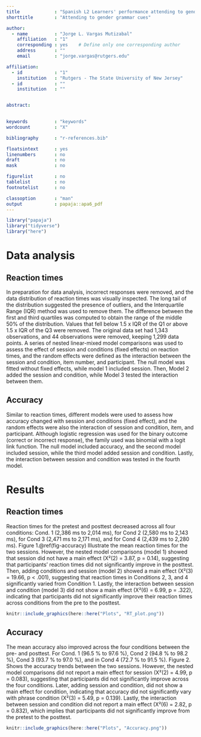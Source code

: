 ```yaml
---
title             : "Spanish L2 Learners' performance attending to gender grammar cues"
shorttitle        : "Attending to gender grammar cues"

author: 
  - name          : "Jorge L. Vargas Mutizabal"
    affiliation   : "1"
    corresponding : yes    # Define only one corresponding author
    address       : ""
    email         : "jorge.vargas@rutgers.edu"

affiliation:
  - id            : "1"
    institution   : "Rutgers - The State University of New Jersey"
  - id            : ""
    institution   : ""


abstract: 

  
keywords          : "keywords"
wordcount         : "X"

bibliography      : "r-references.bib"

floatsintext      : yes
linenumbers       : no
draft             : no
mask              : no

figurelist        : no
tablelist         : no
footnotelist      : no

classoption       : "man"
output            : papaja::apa6_pdf
---
```


```r
library("papaja")
library("tidyverse")
library("here")

```


# Data analysis

## Reaction times
In preparation for data analysis, incorrect responses were removed, and the data distribution of reaction times was visually inspected. The long tail of the distribution suggested the presence of outliers, and the Interquartile Range (IQR) method was used to remove them. The difference between the first and third quartiles was computed to obtain the range of the middle 50% of the distribution. Values that fell below 1.5 x IQR of the Q1 or above 1.5 x IQR of the Q3 were removed. The original data set had 1,343 observations, and 44 observations were removed, keeping 1,299 data points.
A series of nested linear-mixed model comparisons was used to assess the effect of session and conditions (fixed effects) on reaction times, and the random effects were defined as the interaction between the session and condition, item number, and participant. The null model was fitted without fixed effects, while model 1 included session. Then, Model 2 added the session and condition, while Model 3 tested the interaction between them. 

## Accuracy
Similar to reaction times, different models were used to assess how accuracy changed with session and conditions (fixed effect), and the random effects were also the interaction of session and condition, item, and participant. Although logistic regression was used for the binary outcome (correct or incorrect response), the family used was binomial with a logit link function. The null model included accuracy, and the second model included session, while the third model added session and condition. Lastly, the interaction between session and condition was tested in the fourth model.  


# Results

## Reaction times
Reaction times for the pretest and posttest decreased across all four conditions: Cond. 1 (2,386 ms to 2,014 ms), for Cond 2 (2,580 ms to 2,143 ms), for Cond 3 (2,471 ms to 2,171 ms), and for Cond 4 (2,439 ms to 2,280 ms). Figure 1.\@ref(fig-accuracy) Illustrate the mean reaction times for the two sessions. However, the nested model comparisons (model 1) showed that session did not have a main effect (X²(2) = 3.87, p = 0.14), suggesting that participants’ reaction times did not significantly improve in the posttest. Then, adding conditions and session (model 2) showed a main effect (X²(3) = 19.66, p < .001), suggesting that reaction times in Conditions 2, 3, and 4 significantly varied from Condition 1. Lastly, the interaction between session and condition (model 3) did not show a main effect (X²(6) = 6.99, p = .322), indicating that participants did not significantly improve their reaction times across conditions from the pre to the posttest. 

```r
knitr::include_graphics(here::here("Plots", "RT_plot.png"))

```


## Accuracy
The mean accuracy also improved across the four conditions between the pre- and posttest. For Cond. 1 (96.5 % to 97.6 %), Cond 2 (94.8 % to 98.2 %), Cond 3 (93.7 % to 97.0 %), and in Cond 4 (72.7 % to 91.5 %). Figure 2. Shows the accuracy trends between the two sessions. However, the nested model comparisons did not report a main effect for session (X²(2) = 4.99, p = 0.083), suggesting that participants did not significantly improve across the four conditions. Later, adding session and condition, did not show a main effect for condition, indicating that accuracy did not significantly vary with phrase condition (X²(3) = 5.49, p = 0.139). Lastly, the interaction between session and condition did not report a main effect (X²(6) = 2.82, p = 0.832), which implies that participants did not significantly improve from the pretest to the posttest. 


```r
knitr::include_graphics(here::here("Plots", "Accuracy.png"))
```





